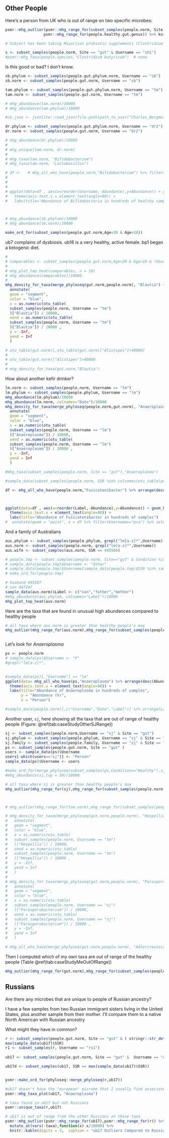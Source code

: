 ## Other People {#CaseStudyOther}

Here's a person from UK who is out of range on two specific microbes:

```r

psmr::mhg_outlier(psmr::mhg_range_for(subset_samples(people.norm, Site == "gut" & Username == "sh1")),
                 psmr::mhg_range_for(people.healthy.gut.genus)) %>% knitr::kable()

# Subject has been taking Miyarisan probiotic supplements (Clostridium butyricum).  Does it show?

s <- subset_samples(people.norm, Site == "gut" & Username == "sh1")
#psmr::mhg_taxa(people.species,"Clostridium butyricum")  # none
```

Is this good or bad? I don't know.


```r

sb.phylum <- subset_samples(people.gut.phylum.norm, Username == "sb")
sb.norm <- subset_samples(people.gut.norm, Username == "sb")

tam.phylum <- subset_samples(people.gut.phylum.norm, Username == "tm")
tam.norm <- subset_samples(people.gut.norm, Username == "tm")

# mhg_abundance(tam.norm)/10000
# mhg_abundance(tam.phylum)/10000

#cb.json <- jsonlite::read_json(file.path(path_to_user("Charles_Bergmeier"),"Charles_Bergmeier-gut-2016-04-06.json"))

dr.phylum <- subset_samples(people.gut.phylum.norm, Username == "dr2")
dr.norm <- subset_samples(people.gut.norm, Username == "dr2")

# mhg_abundance(dr.phylum)/10000
# 
# mhg_unique(tam.norm, dr.norm)
# 
# mhg_taxa(tam.norm, "Bifidobacterium")
# mhg_taxa(tam.norm, "Lactobacillus")

# df <-   # mhg_all_who_have(people.norm,"Bifidobacterium") %>% filter(Condition=="Healthy" & Username!="tt") %>% arrange(desc(Abundance))
# 
# 
# 
# ggplot(data=df , aes(x=reorder(Username,-Abundance),y=Abundance)) + geom_bar(stat="identity") +
#   theme(axis.text.x = element_text(angle=90)) +
#   labs(title="Abundance of Bifidobacteria in hundreds of healthy samples")



# mhg_abundance(sb.phylum)/10000
# mhg_abundance(sb.norm)/10000

make_ord_for(subset_samples(people.gut.norm,Age<30 & Age>18))

```

ub7 complains of dysbiosis. ub16 is a very healthy, active female.  bp1 began a ketogenic diet.

```r
# 
# comparables <- subset_samples(people.gut.norm,Age<30 & Age>18 & !Username=="bp1" | (Username == "bp1" & Label == "Before Diet"))
# 
# mhg_plot_top_heat(comparables, n = 10)
# mhg_abundance(comparables)/10000
# 
mhg_density_for_taxa(merge_phyloseq(gut.norm,people.norm), "Blautia") +
  annotate(
  geom = "segment",
  color = "blue",
  x = as.numeric(otu_table(
  subset_samples(people.norm, Username == "tm")
  )["Blautia"]) / 10000,
  xend = as.numeric(otu_table(
  subset_samples(people.norm, Username == "tm")
  )["Blautia"]) / 10000 ,
  y = -Inf,
  yend = Inf
  )

# otu_table(gut.norm)[,otu_table(gut.norm)["Alistipes"]>40000]
# 
# otu_table(gut.norm)["Alistipes"]>40000
# 
# mhg_density_for_taxa(gut.norm,"Blautia")

```

How about another kefir drinker?


```r
lm.norm <- subset_samples(people.norm, Username == "lm")
lm.phylum <- subset_samples(people.phylum, Username == "lm")
mhg_abundance(lm.phylum)/10000
mhg_abundance(lm.norm, colnames="Date")/10000
mhg_density_for_taxa(merge_phyloseq(people.norm,gut.norm), "Anaeroplasma") +
  annotate(
  geom = "segment",
  color = "blue",
  x = as.numeric(otu_table(
  subset_samples(people.norm, Username == "lm")
  )["Anaeroplasma"]) / 10000,
  xend = as.numeric(otu_table(
  subset_samples(people.norm, Username == "lm")
  )["Anaeroplasma"]) / 10000 ,
  y = -Inf,
  yend = Inf
  )

#mhg_taxa(subset_samples(people.norm, Site == "gut"),"Anaeroplasma")

#sample_data(subset_samples(people.norm, SSR %in% colnames(otu_table(people.norm)["Anaeroplasma",otu_table(people.norm)["Anaeroplasma"]>0])))[,c("Username","Date")]

df <- mhg_all_who_have(people.norm,"Fusicatenibacter") %>% arrange(desc(Abundance))



ggplot(data=df , aes(x=reorder(Label,-Abundance),y=Abundance)) + geom_bar(stat="identity") +
  theme(axis.text.x = element_text(angle=90)) +
  labs(title="Abundance of Fusicatenibacter in hundreds of samples") 
#  annotate(geom = "point", x = df %>% filter(Username=="pra") %>% select(Label), y = -Inf)


```

And a family of Australians

```r
aus.phylum <- subset_samples(people.phylum, grepl("lm[a-z]*",Username))
aus.norm <- subset_samples(people.norm, grepl("lm[a-z]*",Username))
aus.wife <- subset_samples(aus.norm, SSR == 445566)

# people.tmp <- subset_samples(people.norm, Site=="gut" & Condition %in% c("Healthy"))
# sample_data(people.tmp)$Username <- "Other"
# sample_data(people.tmp)$Username[sample_data(people.tmp)$SSR %in% sample_data(aus.norm)$SSR] <- "AUS"
# make_ord_for(people.tmp)

# husband 445587
# son 447247
sample_data(aus.norm)$Label <- c("son","father","mother")
#mhg_abundance(aus.phylum, colnames="Label")/10000
mhg_plot_top_heat(aus.norm)
```


Here are the taxa that are found in unusual high abundances compared to healthy people
```r

# all taxa where aus.norm is greater than healthy people's max
mhg_outlier(mhg_range_for(aus.norm),mhg_range_for(subset_samples(people.norm, Site=="gut" & Condition=="Healthy"))) %>% filter(original>max) %>% select(taxa,mean,sd,original) %>% knitr::kable(digits=2, caption = "This sample is out of healthy range for these taxa.")



```

Let's look for _Anaeroplasma_

```r

ps <- people.norm
# sample_data(ps)$Username <- "P"
#grepl("lm[a-z]*",
      

#sample_data(ps)[,"Username"] == "lm"
ggplot(data= mhg_all_who_have(ps,"Anaeroplasma") %>% arrange(desc(Abundance)) , aes(x=reorder(Label,-Abundance),y=Abundance)) + geom_bar(stat="identity") +
  theme(axis.text.x = element_text(angle=90)) +
  labs(title="Abundance of Anaeroplasma in hundreds of samples",
       y = "Abundance (%)",
       x = "Person")

#sample_data(people.norm)[,c("Username","Date","Label")] %>% arrange(Label)
```



Another user, ```sj```, here showing all the taxa that are out of range of healthy people (Figure: \@ref(tab:caseStudyOtherSJRange))

```r

sj <- subset_samples(people.norm,Username == "sj" & Site == "gut")
sj.phylum <- subset_samples(people.phylum, Username == "sj" & Site == "gut" )
sj.family <- subset_samples(people.family, Username == "sj" & Site == "gut")
ps <- subset_samples(people.gut.norm, Site == "gut" )
users <- sample_data(ps)$Username
users[-which(users=="sj")] <- "Person"
sample_data(ps)$Username <- users

#make_ord_for(merge_phyloseq(subset_samples(ps,Condition=="Healthy"),sj)) + labs(title="Compared to Healthy Users")
#mhg_abundance(sj,top = 50)/10000

# all taxa where sj is greater than healthy people's max
mhg_outlier(mhg_range_for(sj),mhg_range_for(subset_samples(people.norm, Site=="gut" & Condition=="Healthy"))) %>% filter(original>max) %>% select(taxa,mean,sd,original) %>% knitr::kable(digits=2, caption = "This sample is out of healthy range for these taxa.")



# mhg_outlier(mhg_range_for(tam.norm),mhg_range_for(subset_samples(people.norm, Site=="gut" & Condition == "Healthy"))) %>% filter(original>=max*0.8) %>% filter(original != 0)

# mhg_density_for_taxa(merge_phyloseq(gut.norm,people.norm), "Hespellia") +
#   annotate(
#   geom = "segment",
#   color = "blue",
#   x = as.numeric(otu_table(
#   subset_samples(people.norm, Username == "tm")
#   )["Hespellia"]) / 10000,
#   xend = as.numeric(otu_table(
#   subset_samples(people.norm, Username == "tm")
#   )["Hespellia"]) / 10000 ,
#   y = -Inf,
#   yend = Inf
#   )
# 
# mhg_density_for_taxa(merge_phyloseq(gut.norm,people.norm), "Parasporobacterium") +
#   annotate(
#   geom = "segment",
#   color = "blue",
#   x = as.numeric(otu_table(
#   subset_samples(people.norm, Username == "sj")
#   )["Parasporobacterium"]) / 10000,
#   xend = as.numeric(otu_table(
#   subset_samples(people.norm, Username == "sj")
#   )["Parasporobacterium"]) / 10000 ,
#   y = -Inf,
#   yend = Inf
#   )

# mhg_all_who_have(merge_phyloseq(gut.norm,people.norm), "Adlercreutzia") %>% arrange(desc(Abundance))
```

Then I computed which of my own taxa are out of range of the healthy people (Table \@ref(tab:caseStudyMeOutOfRange))

```r

mhg_outlier(mhg_range_for(gut.norm),mhg_range_for(subset_samples(people.norm, Site=="gut" & Condition=="Healthy"))) %>% filter(original>max) %>% arrange(desc(original)) %>% knitr::kable(digits=2, caption = "Out of healthy range")

```


## Russians

Are there any microbes that are unique to people of Russian ancestry?

I have a few samples from two Russian immigrant sisters living in the United States, plus another sample from their mother. I'll compare them to a native North American with Russian ancestry

What might they have in common?
```r


r <- subset_samples(people.gut.norm, Site == "gut" & ( stringr::str_detect(Username,"^rs")))
max(sample_data(ub17)$SSR)
r1 <- subset_samples(r, Username == "rs1")
  
ub17 <- subset_samples(people.gut.norm, Site == "gut" &  Username == "ub17")

ub17d <- subset_samples(ub17, SSR == max(sample_data(ub17)$SSR))


psmr::make_ord_for(phyloseq::merge_phyloseq(r,ub17))

#ub17 doesn't have the "european" microbe that I usually find associated with living for long periods in the UK
psmr::mhg_taxa_plot(ub17, "Anaeroplasma")

# taxa found in ub17 but not Russians 
psmr::unique_taxa(r,ub17)

# ub17 is out of range from the other Russians on these taxa
psmr::mhg_outlier(psmr::mhg_range_for(ub17),psmr::mhg_range_for(r)) %>%
  mutate_at(vars(-taxa),function(x) x/10000) %>%
  knitr::kable(digits = 3,  caption = "ub17 Outliers Compared to Russians")

```


